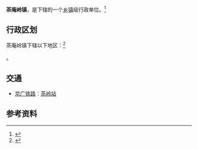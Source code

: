 {{中国乡级行政区
|景观照片文件名 = 201906 Station Building of Chaling Hubei.jpg
|景观照片描述 = [[京广铁路|京广铁路]][[茶岭站|茶岭站]]
|42/12/81/102/000}}

'''茶庵岭镇'''，是{{PRC admin/fullname|42/12/81/102/000|3}}下辖的一个[[乡镇|乡镇]]级行政单位。<ref>{{PRC admin/ref sgc|{{PRC admin/parent|42/12/81/102/000}}}}</ref>

== 行政区划 ==

茶庵岭镇下辖以下地区：<ref>{{PRC admin/ref sgc|42/12/81/102/000}}</ref>

{{PRC admin/children|42/12/81/102/000}}。

== 交通 ==
* {{rint|cn|rail}}[[京广铁路|京广铁路]]：[[茶岭站|茶岭站]]

== 参考资料 ==
{{reflist}}

{{PRC admin/navcat|42/12/81/102/000}}